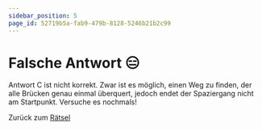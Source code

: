 ```yaml
---
sidebar_position: 5
page_id: 52719b5a-fab9-479b-8128-5246b21b2c99
---
```


# Falsche Antwort 😑

Antwort C ist nicht korrekt. Zwar ist es möglich, einen Weg zu finden, der alle Brücken genau einmal überquert, jedoch endet der Spaziergang nicht am Startpunkt. Versuche es nochmals!

Zurück zum [Rätsel](https://mint-26e.gbsl.website/blusjk)